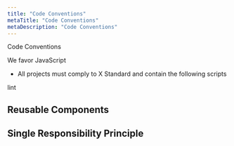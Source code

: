 ```yaml
---
title: "Code Conventions"
metaTitle: "Code Conventions"
metaDescription: "Code Conventions"
---
```


Code Conventions

We favor JavaScript

- All projects must comply to X Standard and contain the following scripts

lint


## Reusable Components

## Single Responsibility Principle
